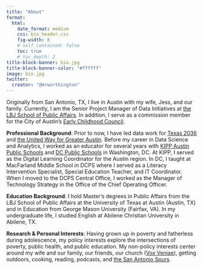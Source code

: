 ```yaml
---
title: "About"
format:
  html:
    date_format: medium
    css: bio_header.css
    fig-width: 8
    # self_contained: false
    toc: true
    # toc_depth: 2
title-block-banner: bio.jpg
title-block-banner-color: "#ffffff"
image: bio.jpg
twitter:
  creator: "@mrworthington"
---
```


Originally from San Antonio, TX, I live in Austin with my wife, Jess, and our family. Currently, I am the Senior Project Manager of Data Initiatives at [the LBJ School of Public Affairs](https://lbj.utexas.edu). In addition, I serve as a commission member for the City of Austin's [Early Childhood Council](http://www.austintexas.gov/ecc). 

**Professional Background**: Prior to now, I have led data work for [Texas 2036](https://texas2036.org/data/) and [the United Way for Greater Austin](unitedwayaustin.org). Before my career in Data Science and Analytics, I worked as an educator for several years with [KIPP Austin Public Schools](http://www.kippaustin.org) and [DC Public Schools](https://dcps.dc.gov) in Washington, DC. At KIPP, I served as the Digital Learning Coordinator for the Austin region. In DC, I taught at MacFarland Middle School in DCPS where I served as a Literacy Intervention Specialist, Special Education Teacher, and IT Coordinator. When I moved to the DCPS Central Office, I worked as the Manager of Technology Strategy in the Office of the Chief Operating Officer. 

**Education Background**: I hold Master's degrees in Public Affairs from the LBJ School of Public Affairs at the University of Texas at Austin (Austin, TX) and in Education from George Mason University (Fairfax, VA). In my undergraduate life, I studied English at Abilene Christian University in Abilene, TX.

**Research & Personal Interests**: Having grown up in poverty and fatherless during adolescence, my policy interests explore the intersections of poverty, public health, and public education. My non-policy interests center around my wife and our family, our friends, our church ([Vox Veniae](http://voxveniae.com/)), getting outdoors, cooking, reading, podcasts, and [the San Antonio Spurs](https://twitter.com/mrworthington/lists/spurs-watch).
